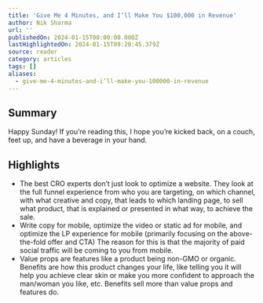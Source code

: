 ```yaml
---
title: 'Give Me 4 Minutes, and I’ll Make You $100,000 in Revenue'
author: Nik Sharma
url: ''
publishedOn: 2024-01-15T00:00:00.000Z
lastHighlightedOn: 2024-01-15T09:20:45.379Z
source: reader
category: articles
tags: []
aliases:
  - give-me-4-minutes-and-i’ll-make-you-100000-in-revenue
---
```

## Summary

Happy Sunday! If you’re reading this, I hope you’re kicked back, on a couch, feet up, and have a beverage in your hand.

## Highlights
- The best CRO experts don’t just look to optimize a website. They look at the full funnel experience from who you are targeting, on which channel, with what creative and copy, that leads to which landing page, to sell what product, that is explained or presented in what way, to achieve the sale.
- Write copy for mobile, optimize the video or static ad for mobile, and optimize the LP experience for mobile (primarily focusing on the above-the-fold offer and CTA) The reason for this is that the majority of paid social traffic will be coming to you from mobile.
- Value props are features like a product being non-GMO or organic. Benefits are how this product changes your life, like telling you it will help you achieve clear skin or make you more confident to approach the man/woman you like, etc. Benefits sell more than value props and features do.

